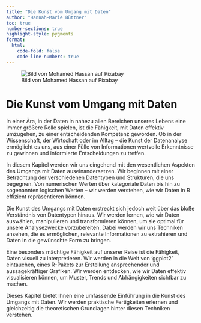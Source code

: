 ```yaml
---
title: "Die Kunst vom Umgang mit Daten"
author: "Hannah-Marie Büttner"
toc: true
number-sections: true
highlight-style: pygments
format:
  html:
    code-fold: false
    code-line-numbers: true
---
```


![Bild von Mohamed Hassan auf Pixabay](Bilder/Skript_3.1_Bild_1.png)

# Die Kunst vom Umgang mit Daten

In einer Ära, in der Daten in nahezu allen Bereichen unseres Lebens eine immer größere Rolle spielen, ist die Fähigkeit, mit Daten effektiv umzugehen, zu einer entscheidenden Kompetenz geworden. Ob in der Wissenschaft, der Wirtschaft oder im Alltag – die Kunst der Datenanalyse ermöglicht es uns, aus einer Fülle von Informationen wertvolle Erkenntnisse zu gewinnen und informierte Entscheidungen zu treffen.

In diesem Kapitel werden wir uns eingehend mit den wesentlichen Aspekten des Umgangs mit Daten auseinandersetzen. Wir beginnen mit einer Betrachtung der verschiedenen Datentypen und Strukturen, die uns begegnen. Von numerischen Werten über kategoriale Daten bis hin zu sogenannten logischen Werten – wir werden verstehen, wie wir Daten in R effizient repräsentieren können.

Die Kunst des Umgangs mit Daten erstreckt sich jedoch weit über das bloße Verständnis von Datentypen hinaus. Wir werden lernen, wie wir Daten auswählen, manipulieren und transformieren können, um sie optimal für unsere Analysezwecke vorzubereiten. Dabei werden wir uns Techniken ansehen, die es ermöglichen, relevante Informationen zu extrahieren und Daten in die gewünschte Form zu bringen.

Eine besonders mächtige Fähigkeit auf unserer Reise ist die Fähigkeit, Daten visuell zu interpretieren. Wir werden in die Welt von 'ggplot2' eintauchen, eines R-Pakets zur Erstellung ansprechender und aussagekräftiger Grafiken. Wir werden entdecken, wie wir Daten effektiv visualisieren können, um Muster, Trends und Abhängigkeiten sichtbar zu machen.

Dieses Kapitel bietet Ihnen eine umfassende Einführung in die Kunst des Umgangs mit Daten. Wir werden praktische Fertigkeiten erlernen und gleichzeitig die theoretischen Grundlagen hinter diesen Techniken verstehen.
